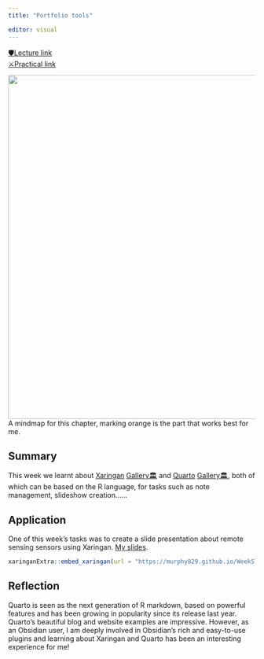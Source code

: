 ```yaml
---
title: "Portfolio tools"

editor: visual
---
```


[🛡Lecture link](https://andrewmaclachlan.github.io/CASA0023-lecture-2/#1)<br/> [⚔️️️Practical link](https://andrewmaclachlan.github.io/CASA0023/2_portfolio.html)<br/>

<img src="https://raw.githubusercontent.com/Murphy829/RSETEST/cfad0da659f496bf719127057fe096a910dbfa5b/imgs/mindmaps/2%2BPortfolio%2Btools.svg" width="700"/><br/> A mindmap for this chapter, marking orange is the part that works best for me.

## Summary

This week we learnt about [Xaringan](https://github.com/yihui/xaringan) [Gallery🏛️](https://xaringan.gallery/examples.html) and [Quarto](https://quarto.org/) [Gallery🏛️](https://quarto.org/docs/gallery/), both of which can be based on the R language, for tasks such as note management, slideshow creation......

## Application

One of this week's tasks was to create a slide presentation about remote sensing sensors using Xaringan.
[My slides](https://murphy829.github.io/WeekSlides/#1).


```r
xaringanExtra::embed_xaringan(url = "https://murphy829.github.io/WeekSlides/#1", ratio = "4:3")
```

## Reflection

Quarto is seen as the next generation of R markdown, based on powerful features and has been growing in popularity since its release last year. Quarto's beautiful blog and website examples are impressive. However, as an Obsidian user, I am deeply involved in Obsidian's rich and easy-to-use plugins and learning about Xaringan and Quarto has been an interesting experience for me!
